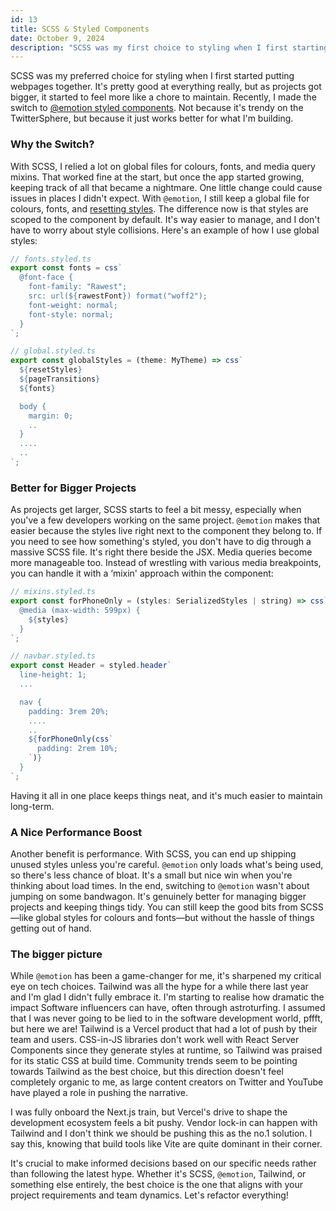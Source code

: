 ---
id: 13
title: SCSS & Styled Components
date: October 9, 2024
description: "SCSS was my first choice to styling when I first starting web design. It's pretty good for styling, but as projects got bigger, it started to feel more like a chore to maintain."
---

SCSS was my preferred choice for styling when I first started putting webpages together. It's pretty good at everything really, but as projects got bigger, it started to feel more like a chore to maintain. Recently, I made the switch to [@emotion styled components](https://emotion.sh/docs/introduction). Not because it's trendy on the TwitterSphere, but because it just works better for what I'm building.

### Why the Switch?

With SCSS, I relied a lot on global files for colours, fonts, and media query mixins. That worked fine at the start, but once the app started growing, keeping track of all that became a nightmare. One little change could cause issues in places I didn't expect.
With `@emotion`, I still keep a global file for colours, fonts, and [resetting styles](https://www.joshwcomeau.com/css/custom-css-reset/). The difference now is that styles are scoped to the component by default. It's way easier to manage, and I don't have to worry about style collisions. Here's an example of how I use global styles:

```jsx
// fonts.styled.ts
export const fonts = css`
  @font-face {
    font-family: "Rawest";
    src: url(${rawestFont}) format("woff2");
    font-weight: normal;
    font-style: normal;
  }
`;

// global.styled.ts
export const globalStyles = (theme: MyTheme) => css`
  ${resetStyles}
  ${pageTransitions}
  ${fonts}

  body {
    margin: 0;
    ..
  }
  ....
  ..
`;
```

### Better for Bigger Projects

As projects get larger, SCSS starts to feel a bit messy, especially when you've a few developers working on the same project. `@emotion` makes that easier because the styles live right next to the component they belong to. If you need to see how something's styled, you don't have to dig through a massive SCSS file. It's right there beside the JSX.
Media queries become more manageable too. Instead of wrestling with various media breakpoints, you can handle it with a ‘mixin' approach within the component:

```jsx
// mixins.styled.ts
export const forPhoneOnly = (styles: SerializedStyles | string) => css`
  @media (max-width: 599px) {
    ${styles}
  }
`;

// navbar.styled.ts
export const Header = styled.header`
  line-height: 1;
  ...

  nav {
    padding: 3rem 20%;
    ....
    ..
    ${forPhoneOnly(css`
      padding: 2rem 10%;
    `)}
  }
`;
```

Having it all in one place keeps things neat, and it's much easier to maintain long-term.

### A Nice Performance Boost

Another benefit is performance. With SCSS, you can end up shipping unused styles unless you're careful. `@emotion` only loads what's being used, so there's less chance of bloat. It's a small but nice win when you're thinking about load times.
In the end, switching to `@emotion` wasn't about jumping on some bandwagon. It's genuinely better for managing bigger projects and keeping things tidy. You can still keep the good bits from SCSS—like global styles for colours and fonts—but without the hassle of things getting out of hand.

### The bigger picture

While `@emotion` has been a game-changer for me, it's sharpened my critical eye on tech choices. Tailwind was all the hype for a while there last year and I'm glad I didn't fully embrace it. I'm starting to realise how dramatic the impact Software influencers can have, often through astroturfing. I assumed that I was never going to be lied to in the software development world, pffft, but here we are! Tailwind is a Vercel product that had a lot of push by their team and users. CSS-in-JS libraries don't work well with React Server Components since they generate styles at runtime, so Tailwind was praised for its static CSS at build time. Community trends seem to be pointing towards Tailwind as the best choice, but this direction doesn't feel completely organic to me, as large content creators on Twitter and YouTube have played a role in pushing the narrative.

I was fully onboard the Next.js train, but Vercel's drive to shape the development ecosystem feels a bit pushy. Vendor lock-in can happen with Tailwind and I don't think we should be pushing this as the no.1 solution. I say this, knowing that build tools like Vite are quite dominant in their corner.

It's crucial to make informed decisions based on our specific needs rather than following the latest hype. Whether it's SCSS, `@emotion`, Tailwind, or something else entirely, the best choice is the one that aligns with your project requirements and team dynamics. Let's refactor everything!
